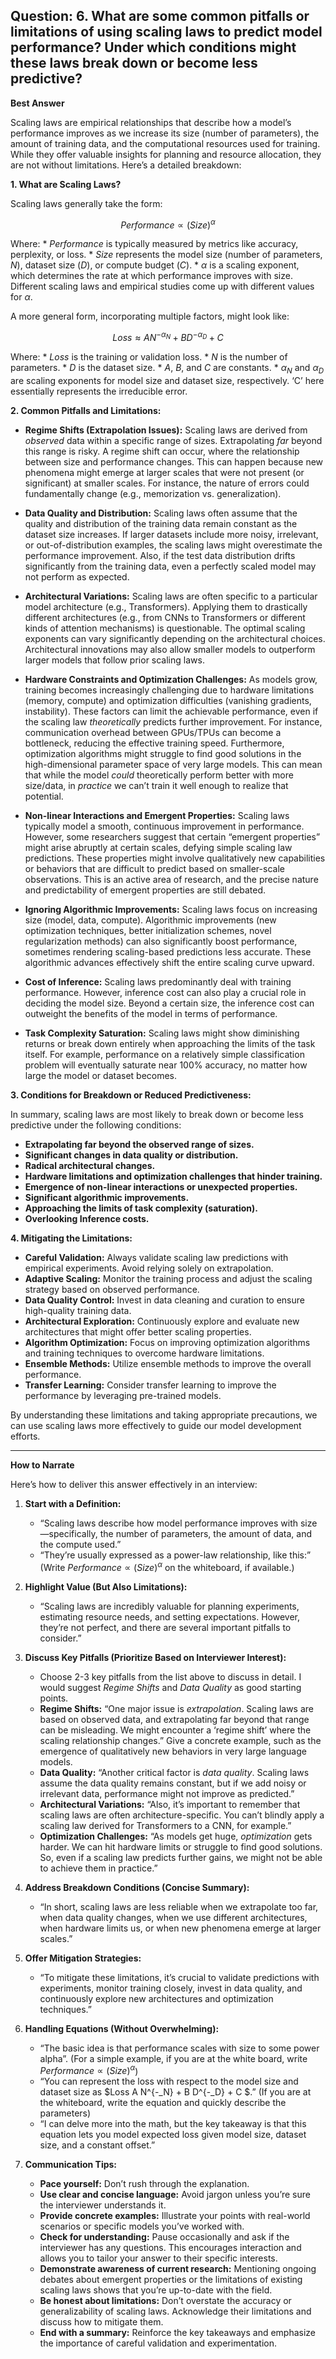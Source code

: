 ## Question: 6. What are some common pitfalls or limitations of using scaling laws to predict model performance? Under which conditions might these laws break down or become less predictive?

**Best Answer**

Scaling laws are empirical relationships that describe how a model's performance improves as we increase its size (number of parameters), the amount of training data, and the computational resources used for training. While they offer valuable insights for planning and resource allocation, they are not without limitations.  Here's a detailed breakdown:

**1. What are Scaling Laws?**

Scaling laws generally take the form:

$$ Performance \propto (Size)^\alpha $$

Where:
*   *Performance* is typically measured by metrics like accuracy, perplexity, or loss.
*   *Size* represents the model size (number of parameters, $N$), dataset size (*D*), or compute budget (*C*).
*   $\alpha$ is a scaling exponent, which determines the rate at which performance improves with size. Different scaling laws and empirical studies come up with different values for $\alpha$.

A more general form, incorporating multiple factors, might look like:

$$ Loss \approx A N^{-\alpha_N} + B D^{-\alpha_D} + C $$

Where:
*   $Loss$ is the training or validation loss.
*   $N$ is the number of parameters.
*   $D$ is the dataset size.
*   $A$, $B$, and $C$ are constants.
*   $\alpha_N$ and $\alpha_D$ are scaling exponents for model size and dataset size, respectively.  'C' here essentially represents the irreducible error.

**2. Common Pitfalls and Limitations:**

*   **Regime Shifts (Extrapolation Issues):** Scaling laws are derived from *observed* data within a specific range of sizes. Extrapolating *far* beyond this range is risky.  A regime shift can occur, where the relationship between size and performance changes. This can happen because new phenomena might emerge at larger scales that were not present (or significant) at smaller scales.  For instance, the nature of errors could fundamentally change (e.g., memorization vs. generalization).

*   **Data Quality and Distribution:** Scaling laws often assume that the quality and distribution of the training data remain constant as the dataset size increases.  If larger datasets include more noisy, irrelevant, or out-of-distribution examples, the scaling laws might overestimate the performance improvement.  Also, if the test data distribution drifts significantly from the training data, even a perfectly scaled model may not perform as expected.

*   **Architectural Variations:** Scaling laws are often specific to a particular model architecture (e.g., Transformers). Applying them to drastically different architectures (e.g., from CNNs to Transformers or different kinds of attention mechanisms) is questionable. The optimal scaling exponents can vary significantly depending on the architectural choices. Architectural innovations may also allow smaller models to outperform larger models that follow prior scaling laws.

*   **Hardware Constraints and Optimization Challenges:** As models grow, training becomes increasingly challenging due to hardware limitations (memory, compute) and optimization difficulties (vanishing gradients, instability).  These factors can limit the achievable performance, even if the scaling law *theoretically* predicts further improvement.  For instance, communication overhead between GPUs/TPUs can become a bottleneck, reducing the effective training speed. Furthermore, optimization algorithms might struggle to find good solutions in the high-dimensional parameter space of very large models. This can mean that while the model *could* theoretically perform better with more size/data, in *practice* we can't train it well enough to realize that potential.

*   **Non-linear Interactions and Emergent Properties:** Scaling laws typically model a smooth, continuous improvement in performance. However, some researchers suggest that certain "emergent properties" might arise abruptly at certain scales, defying simple scaling law predictions. These properties might involve qualitatively new capabilities or behaviors that are difficult to predict based on smaller-scale observations. This is an active area of research, and the precise nature and predictability of emergent properties are still debated.

*   **Ignoring Algorithmic Improvements:** Scaling laws focus on increasing size (model, data, compute). Algorithmic improvements (new optimization techniques, better initialization schemes, novel regularization methods) can also significantly boost performance, sometimes rendering scaling-based predictions less accurate. These algorithmic advances effectively shift the entire scaling curve upward.

*   **Cost of Inference:** Scaling laws predominantly deal with training performance. However, inference cost can also play a crucial role in deciding the model size. Beyond a certain size, the inference cost can outweight the benefits of the model in terms of performance.

*   **Task Complexity Saturation:** Scaling laws might show diminishing returns or break down entirely when approaching the limits of the task itself. For example, performance on a relatively simple classification problem will eventually saturate near 100% accuracy, no matter how large the model or dataset becomes.

**3. Conditions for Breakdown or Reduced Predictiveness:**

In summary, scaling laws are most likely to break down or become less predictive under the following conditions:

*   **Extrapolating far beyond the observed range of sizes.**
*   **Significant changes in data quality or distribution.**
*   **Radical architectural changes.**
*   **Hardware limitations and optimization challenges that hinder training.**
*   **Emergence of non-linear interactions or unexpected properties.**
*   **Significant algorithmic improvements.**
*   **Approaching the limits of task complexity (saturation).**
*   **Overlooking Inference costs.**

**4. Mitigating the Limitations:**

*   **Careful Validation:** Always validate scaling law predictions with empirical experiments. Avoid relying solely on extrapolation.
*   **Adaptive Scaling:** Monitor the training process and adjust the scaling strategy based on observed performance.
*   **Data Quality Control:** Invest in data cleaning and curation to ensure high-quality training data.
*   **Architectural Exploration:** Continuously explore and evaluate new architectures that might offer better scaling properties.
*   **Algorithm Optimization:** Focus on improving optimization algorithms and training techniques to overcome hardware limitations.
*   **Ensemble Methods:** Utilize ensemble methods to improve the overall performance.
*   **Transfer Learning:** Consider transfer learning to improve the performance by leveraging pre-trained models.

By understanding these limitations and taking appropriate precautions, we can use scaling laws more effectively to guide our model development efforts.

---

**How to Narrate**

Here's how to deliver this answer effectively in an interview:

1.  **Start with a Definition:**
    *   "Scaling laws describe how model performance improves with size—specifically, the number of parameters, the amount of data, and the compute used."
    *   "They're usually expressed as a power-law relationship, like this:" (Write $Performance \propto (Size)^\alpha$ on the whiteboard, if available.)

2.  **Highlight Value (But Also Limitations):**
    *   "Scaling laws are incredibly valuable for planning experiments, estimating resource needs, and setting expectations. However, they're not perfect, and there are several important pitfalls to consider."

3.  **Discuss Key Pitfalls (Prioritize Based on Interviewer Interest):**
    *   Choose 2-3 key pitfalls from the list above to discuss in detail.  I would suggest *Regime Shifts* and *Data Quality* as good starting points.
    *   **Regime Shifts:** "One major issue is *extrapolation*. Scaling laws are based on observed data, and extrapolating far beyond that range can be misleading. We might encounter a 'regime shift' where the scaling relationship changes." Give a concrete example, such as the emergence of qualitatively new behaviors in very large language models.
    *   **Data Quality:** "Another critical factor is *data quality*. Scaling laws assume the data quality remains constant, but if we add noisy or irrelevant data, performance might not improve as predicted."
    *   **Architectural Variations:** "Also, it's important to remember that scaling laws are often architecture-specific. You can't blindly apply a scaling law derived for Transformers to a CNN, for example."
    *   **Optimization Challenges:** "As models get huge, *optimization* gets harder. We can hit hardware limits or struggle to find good solutions. So, even if a scaling law predicts further gains, we might not be able to achieve them in practice."

4.  **Address Breakdown Conditions (Concise Summary):**
    *   "In short, scaling laws are less reliable when we extrapolate too far, when data quality changes, when we use different architectures, when hardware limits us, or when new phenomena emerge at larger scales."

5.  **Offer Mitigation Strategies:**
    *   "To mitigate these limitations, it's crucial to validate predictions with experiments, monitor training closely, invest in data quality, and continuously explore new architectures and optimization techniques."

6.  **Handling Equations (Without Overwhelming):**
    *   "The basic idea is that performance scales with size to some power alpha". (For a simple example, if you are at the white board, write $Performance \propto (Size)^\alpha$)
    *   "You can represent the loss with respect to the model size and dataset size as $Loss \approx A N^{-\alpha_N} + B D^{-\alpha_D} + C $." (If you are at the whiteboard, write the equation and quickly describe the parameters)
    *   "I can delve more into the math, but the key takeaway is that this equation lets you model expected loss given model size, dataset size, and a constant offset."

7.  **Communication Tips:**

    *   **Pace yourself:** Don't rush through the explanation.
    *   **Use clear and concise language:** Avoid jargon unless you're sure the interviewer understands it.
    *   **Provide concrete examples:** Illustrate your points with real-world scenarios or specific models you've worked with.
    *   **Check for understanding:** Pause occasionally and ask if the interviewer has any questions. This encourages interaction and allows you to tailor your answer to their specific interests.
    *   **Demonstrate awareness of current research:** Mentioning ongoing debates about emergent properties or the limitations of existing scaling laws shows that you're up-to-date with the field.
    *   **Be honest about limitations:** Don't overstate the accuracy or generalizability of scaling laws. Acknowledge their limitations and discuss how to mitigate them.
    *   **End with a summary:** Reinforce the key takeaways and emphasize the importance of careful validation and experimentation.
